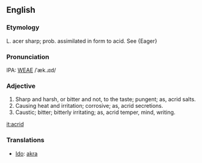 ==English==
===Etymology===
L. acer sharp; prob. assimilated in form to acid. See {Eager}

===Pronunciation===
IPA: [[WEAE]] /ˈæk.ɹɪd/

===Adjective===
# Sharp and harsh, or bitter and not, to the taste; pungent; as, acrid salts.
# Causing heat and irritation; corrosive; as, acrid secretions.
# Caustic; bitter; bitterly irritating; as, acrid temper, mind, writing.

[[it:acrid]]

===Translations===

*[[Ido]]: [[akra]]